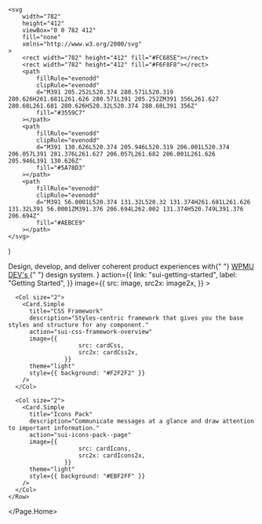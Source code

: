 


	<svg
		width="782"
		height="412"
		viewBox="0 0 782 412"
		fill="none"
		xmlns="http://www.w3.org/2000/svg"
	>
		<rect width="782" height="412" fill="#FC685E"></rect>
		<rect width="782" height="412" fill="#F6F8F8"></rect>
		<path
			fillRule="evenodd"
			clipRule="evenodd"
			d="M391 205.252L520.374 280.571L520.319 280.626H261.681L261.626 280.571L391 205.252ZM391 356L261.627 280.68L261.681 280.626H520.32L520.374 280.68L391 356Z"
			fill="#3559C7"
		></path>
		<path
			fillRule="evenodd"
			clipRule="evenodd"
			d="M391 130.626L520.374 205.946L520.319 206.001L520.374 206.057L391 281.376L261.627 206.057L261.682 206.001L261.626 205.946L391 130.626Z"
			fill="#5A78D3"
		></path>
		<path
			fillRule="evenodd"
			clipRule="evenodd"
			d="M391 56.0001L520.374 131.32L520.32 131.374H261.681L261.626 131.32L391 56.0001ZM391.376 206.694L262.002 131.374H520.749L391.376 206.694Z"
			fill="#AEBCE9"
		></path>
	</svg>
)

<Meta title="SUI/Home" />

<Unstyled>
  <Page.Home
    title="Shared UI"
    subtitle={
			<>
				Design, develop, and deliver coherent product experiences with{" "}
				<a href="https://wpmudev.com/" target="_blank" rel="nofollow">
					WPMU DEV's
				</a>{" "}
				design system.
			</>
		}
    action={{
			link: "sui-getting-started",
			label: "Getting Started",
		}}
    image={{
			src: image,
			src2x: image2x,
		}}
  >
    <Row gutter="sm">
      <Col size="2">
        <Card.Simple
          title="Components"
          description="Presentational UI components with encapsulated styles for React framework."
          action="sui-css-framework-colors"
          image={{
						src: cardComponents,
						src2x: cardComponents2x,
					}}
          theme="dark"
          style={{ background: "#1A1A1A" }}
        />
      </Col>

      <Col size="2">
        <Card.Simple
          title="CSS Framework"
          description="Styles-centric framework that gives you the base styles and structure for any component."
          action="sui-css-framework-overview"
          image={{
						src: cardCss,
						src2x: cardCss2x,
					}}
          theme="light"
          style={{ background: "#F2F2F2" }}
        />
      </Col>

      <Col size="2">
        <Card.Simple
          title="Icons Pack"
          description="Communicate messages at a glance and draw attention to important information."
          action="sui-icons-pack--page"
          image={{
						src: cardIcons,
						src2x: cardIcons2x,
					}}
          theme="light"
          style={{ background: "#EBF2FF" }}
        />
      </Col>
    </Row>
  </Page.Home>
</Unstyled>
